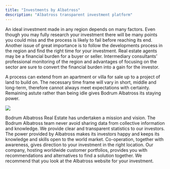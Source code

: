 ```yaml
---
title: "Investments by Albatross"
description: "Albatross transparent investment platform"
---
```


An ideal investment made in any region depends on many factors. Even though you may fully research your investment there will be many points you could miss and the process is likely to fail before reaching its end. Another issue of great importance is to follow the developments process in the region and find the right time for your investment. Real estate agents may be a financial burden for a buyer or seller. Intermediary consultants’ professional monitoring of the region and advantages of focusing on the sector are sure to convert the financial burden into a gain for the investor.

A process can extend from an apartment or villa for sale up to a project of land to build on. The necessary time frame will vary in short, middle and long-term, therefore cannot always meet expectations with certainty. Remaining astute rather than being idle gives Bodrum Albatross its staying power.

![](1485d0c8-32bf-42dc-b156-291f11760ddb.png)

Bodrum Albatross Real Estate has undertaken a mission and vision. The Bodrum Albatross team never avoid sharing data from collective information and knowledge. We provide clear and transparent statistics to our investors. The power provided by Albatross makes its investors happy and keeps its knowledge and skills open to the world market. Co-operation, together with awareness, gives direction to your investment in the right location. Our company, hosting worldwide customer portfolios, provides you with recommendations and alternatives to find a solution together. We recommend that you look at the Albatross website for your investment.